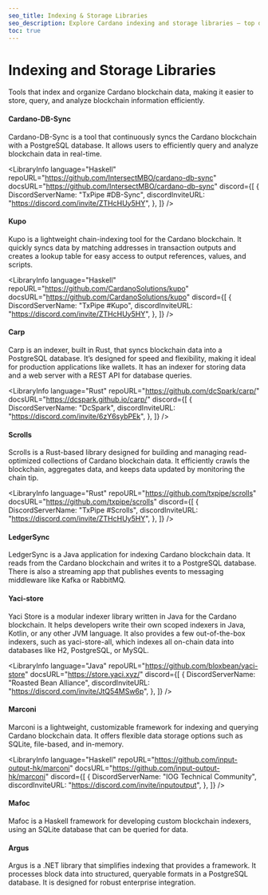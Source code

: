 ```yaml
---
seo_title: Indexing & Storage Libraries
seo_description: Explore Cardano indexing and storage libraries — top developer tools for data querying, analysis, and storage using Rust, Haskell, Java, C#, and more.
toc: true
---
```



# Indexing and Storage Libraries

Tools that index and organize Cardano blockchain data, making it easier to store, query, and analyze blockchain information efficiently.

#### Cardano-DB-Sync

Cardano-DB-Sync is a tool that continuously syncs the Cardano blockchain with a PostgreSQL database. It allows users to efficiently query and analyze blockchain data in real-time.

<LibraryInfo
  language="Haskell"
  repoURL="https://github.com/IntersectMBO/cardano-db-sync"
  docsURL="https://github.com/IntersectMBO/cardano-db-sync"
  discord={[
    {
      DiscordServerName: "TxPipe #DB-Sync",
      discordInviteURL: "https://discord.com/invite/ZTHcHUy5HY",
    },
  ]}
/>

#### Kupo

Kupo is a lightweight chain-indexing tool for the Cardano blockchain. It quickly syncs data by matching addresses in transaction outputs and creates a lookup table for easy access to output references, values, and scripts.

<LibraryInfo
  language="Haskell"
  repoURL="https://github.com/CardanoSolutions/kupo"
  docsURL="https://github.com/CardanoSolutions/kupo"
  discord={[
    {
      DiscordServerName: "TxPipe #Kupo",
      discordInviteURL: "https://discord.com/invite/ZTHcHUy5HY",
    },
  ]}
/>

#### Carp

Carp is an indexer, built in Rust, that syncs blockchain data into a PostgreSQL database. It’s designed for speed and flexibility, making it ideal for production applications like wallets. It has an indexer for storing data and a web server with a REST API for database queries.

<LibraryInfo
  language="Rust"
  repoURL="https://github.com/dcSpark/carp/"
  docsURL="https://dcspark.github.io/carp/"
  discord={[
    {
      DiscordServerName: "DcSpark",
      discordInviteURL: "https://discord.com/invite/6zY6sybPEk",
    },
  ]}
/>

#### Scrolls

Scrolls is a Rust-based library designed for building and managing read-optimized collections of Cardano blockchain data. It efficiently crawls the blockchain, aggregates data, and keeps data updated by monitoring the chain tip.

<LibraryInfo
  language="Rust"
  repoURL="https://github.com/txpipe/scrolls"
  docsURL="https://github.com/txpipe/scrolls"
  discord={[
    {
      DiscordServerName: "TxPipe #Scrolls",
      discordInviteURL: "https://discord.com/invite/ZTHcHUy5HY",
    },
  ]}
/>

#### LedgerSync

LedgerSync is a Java application for indexing Cardano blockchain data. It reads from the Cardano blockchain and writes it to a PostgreSQL database. There is also a streaming app that publishes events to messaging middleware like Kafka or RabbitMQ.

<LibraryInfo
  language="Java"
  repoURL="https://github.com/cardano-foundation/cf-ledger-sync"
  docsURL="https://cardano-foundation.github.io/cf-ledger-sync"
/>

#### Yaci-store

Yaci Store is a modular indexer library written in Java for the Cardano blockchain. It helps developers write their own scoped indexers in Java, Kotlin, or any other JVM language. It also provides a few out-of-the-box indexers, such as yaci-store-all, which indexes all on-chain data into databases like H2, PostgreSQL, or MySQL.

<LibraryInfo
  language="Java"
  repoURL="https://github.com/bloxbean/yaci-store"
  docsURL="https://store.yaci.xyz/"
  discord={[
    {
      DiscordServerName: "Roasted Bean Alliance",
      discordInviteURL: "https://discord.com/invite/JtQ54MSw6p",
    },
  ]}
/>

#### Marconi

Marconi is a lightweight, customizable framework for indexing and querying Cardano blockchain data. It offers flexible data storage options such as SQLite, file-based, and in-memory.

<LibraryInfo
  language="Haskell"
  repoURL="https://github.com/input-output-hk/marconi"
  docsURL="https://github.com/input-output-hk/marconi"
  discord={[
    {
      DiscordServerName: "IOG Technical Community",
      discordInviteURL: "https://discord.com/invite/inputoutput",
    },
  ]}
/>

#### Mafoc

Mafoc is a Haskell framework for developing custom blockchain indexers, using an SQLite database that can be queried for data.

<LibraryInfo
  language="Haskell"
  repoURL="https://github.com/eyeinsky/mafoc"
  docsURL="https://github.com/eyeinsky/mafoc"
/>

#### Argus

Argus is a .NET library that simplifies indexing that provides a framework. It processes block data into structured, queryable formats in a PostgreSQL database. It is designed for robust enterprise integration.

<LibraryInfo
  language="C#"
  repoURL="https://github.com/SAIB-Inc/Argus"
  docsURL="https://github.com/SAIB-Inc/Argus"
/>
